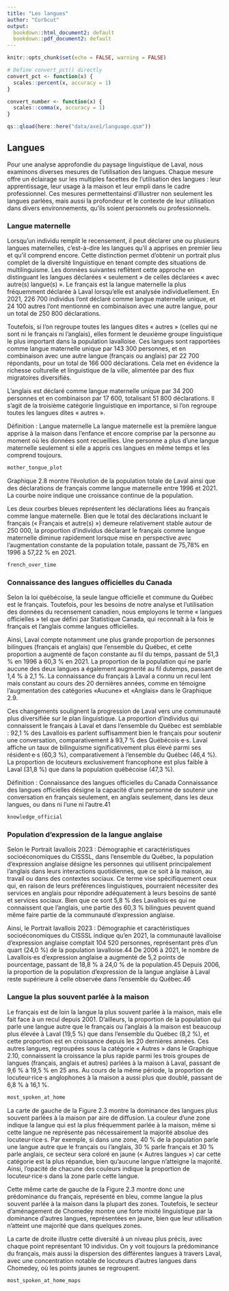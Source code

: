```yaml
---
title: "Les langues"
author: "Curbcut"
output:
  bookdown::html_document2: default
  bookdown::pdf_document2: default
---
```


```r
knitr::opts_chunk$set(echo = FALSE, warning = FALSE)

# Define convert_pct() directly
convert_pct <- function(x) {
  scales::percent(x, accuracy = 1)
}

convert_number <- function(x) {
  scales::comma(x, accuracy = 1)
}

qs::qload(here::here("data/axe1/language.qsm"))
```

## Langues

<!-- Pour une analyse approfondie du paysage linguistique de Laval, nous examinons diverses mesures de l'utilisation des langues. Chaque mesure fournit des informations sur les diverses facettes de l'utilisation des langues: comment les langues sont apprises, utilisées à la maison et utilisées au travail. Ainsi, les mesures suivantes permettent d'illustrer non seulement les langues parlées, mais aussi la profondeur et le contexte de leur utilisation dans différents environnements, qu'il s'agisse d'environnement personnels ou professionnels. -->

Pour une analyse approfondie du paysage linguistique de Laval, nous examinons diverses mesures de l’utilisation des langues. Chaque mesure offre un éclairage sur les multiples facettes de l’utilisation des langues : leur apprentissage, leur usage à la maison et leur empli dans le cadre professionnel. Ces mesures permettentainsi d’illustrer non seulement les langues parlées, mais aussi la profondeur et le contexte de leur utilisation dans divers environnements, qu’ils soient personnels ou professionnels.

<!-- ### Connaissance des langues officielles du Canada

Selon la loi québécoise, la seule langue officielle et commune du Québec est le français. Toutefois, pour les besoins de notre analyse et l'utilisation des données du recensement canadien, nous employons le terme "langues officielles" tel que défini par Statistique Canada, qui reconnaît à la fois le français et l'anglais comme langues officielles.

Ainsi, en ce qui concerne la connaissance des langues officielles du Canada telles que définies par le recensement canadien, Laval compte notamment une plus grande proportion de personnes bilingues (français et anglais) que l'ensemble du Québec, et cette proportion a augmenté de façon constante au fil du temps, passant de `r bilingual_1996` en 1996 à `r bilingual_2021` en 2021. La proportion de la population qui ne parle aucune des deux langues a également augmenté au fil du temps, passant de `r no_official_1996` à `r no_official_2021`. La connaissance du français à Laval a connu un recul lent mais constant au cours des 20 dernières années, comme en témoigne l'augmentation des catégories `Aucune` et `Anglais` dans le graphique \@ref(fig:knowledgeOfficial). Ces changements soulignent la progression de Laval vers une communauté plus diversifiée sur le plan linguistique.

Définition : Connaissance des langues officielles du Canada
- Connaissance des langues officielles désigne la capacité d'une personne de soutenir une conversation en français seulement, en anglais seulement, dans les deux langues, ou dans ni l'une ni l'autre.^[Statistique Canada. (2024). Connaissance des langues officielles de la personne. Récupéré de https://www23.statcan.gc.ca/imdb/p3Var_f.pl?Function=DEC&Id=38306]

```r
knowledge_official
```

La graphique \@ref(fig:knowOfficialLavalQcDiff) montre la proportion de personnes qui connaissent le français à Laval et dans l'ensemble du Québec. La proportions d'individus qui connaissent le français dans les deux géographies est semblables: `r know_fr_laval` des Lavallois·es parlent suffisamment bien le français pour soutenir une conversation, comparativement à `r know_fr_qc` des Québécois·e·s. Laval affiche un taux de bilinguisme significativement plus élevé parmi ses résident·e·s (`r know_bilingual_laval`), comparativement à l’ensemble du Québec (`r know_bilingual_qc`). La proportion de locuteurs exclusivement francophone est plus faible à Laval (`r know_only_fr_laval`) que dans la population québécoise (`r know_only_fr_qc`)

```r
know_official_laval_qc_diff
```
-->
### Langue maternelle
Lorsqu’un individu remplit le recensement, il peut déclarer une ou plusieurs langues maternelles, c’est-à-dire les langues qu’il a apprises en premier lieu et qu’il comprend encore. Cette distinction permet d’obtenir un portrait plus complet de la diversité linguistique en tenant compte des situations de multilinguisme. Les données suivantes reflètent cette approche en distinguant les langues déclarées « seulement » de celles déclarées « avec autre(s) langue(s) ». Le français est la langue maternelle la plus fréquemment déclarée à Laval lorsqu’elle est analysée individuellement. En 2021, 226 700 individus l’ont déclaré comme langue maternelle unique, et 24 100 autres l’ont mentionné en combinaison avec une autre langue, pour un total de 250 800 déclarations.

Toutefois, si l’on regroupe toutes les langues dites « autres » (celles qui ne sont ni le français ni l’anglais), elles forment le deuxième groupe linguistique le plus important dans la population lavalloise. Ces langues sont rapportées comme langue maternelle unique par 143 300 personnes, et en combinaison avec une autre langue (français ou anglais) par 22 700 répondants, pour un total de 166 000 déclarations. Cela met en évidence la richesse culturelle et linguistique de la ville, alimentée par des flux migratoires diversifiés.

L’anglais est déclaré comme langue maternelle unique par 34 200 personnes et en combinaison par 17 600, totalisant 51 800 déclarations. Il s’agit de la troisième catégorie linguistique en importance, si l’on regroupe toutes les langues dites « autres ».

Définition : Langue maternelle La langue maternelle est la première langue apprise à la maison dans l'enfance et encore comprise par la personne au moment où les données sont recueillies. Une personne a plus d'une langue maternelle seulement si elle a appris ces langues en même temps et les comprend toujours.

```r
mother_tongue_plot
```

Graphique 2.8 montre l’évolution de la population totale de Laval ainsi que des déclarations de français comme langue maternelle entre 1996 et 2021. La courbe noire indique une croissance continue de la population.

Les deux courbes bleues représentent les déclarations liées au français comme langue maternelle. Bien que le total des déclarations incluant le français (« Français et autre(s) ») demeure relativement stable autour de 250 000, la proportion d’individus déclarant le français comme langue maternelle diminue rapidement lorsque mise en perspective avec l’augmentation constante de la population totale, passant de 75,78% en 1996 à 57,22 % en 2021.

```r
french_over_time
```

<!-- ### Population d'expression de langue anglaise

Au Québec, la population d'expression anglaise désigne les personnes qui utilisent principalement l'anglais dans leurs interactions quotidiennes, que ce soit à la maison, au travail ou dans des contextes sociaux.^[Ministère de la Santé et des Services sociaux. (2018). Guide pour l'élaboration de programme d'accès aux services de santé et aux services sociaux en langue anglaise. Retrieved from https://publications.msss.gouv.qc.ca/msss/document-001247/?&txt=langue%20anglaise] Ce terme vise spécifiquement ceux qui, en raison de leurs préférences linguistiques, pourraient nécessiter des services en anglais pour répondre adéquatement à leurs besoins de santé et sociaux. Bien que ce sont `r know_only_en_laval` des Lavallois·es qui ne connaissent que l'anglais, une partie des `r know_bilingual_laval` bilingues peuvent quand même faire partie de la communauté d'expression anglaise.

Ainsi, en 2021, la communauté lavalloise d'expression anglaise comptait 104 520 personnes, représentant près d'un quart (24,0 %) de la population de la ville.^[Direction de santé publique, Centre intégré de santé et de services sociaux de Laval. (2023). Portrait lavallois 2023: Démographie et caractéristiques socioéconomiques. Récupéré de https://www.lavalensante.com/employes-et-medecins/direction-de-sante-publique/portrait-lavallois-2023-demographie-et-caracteristiques-socioeconomiques/] De 2006 à 2021, le nombre de Lavallois·es d’expressions anglophones a augmenté de 52,7 %, passant de 18,8 % à 24,0 % de la population.^[Direction de santé publique, Centre intégré de santé et de services sociaux de Laval. (2023). Portrait lavallois 2023: Démographie et caractéristiques socioéconomiques. Récupéré de https://www.lavalensante.com/employes-et-medecins/direction-de-sante-publique/portrait-lavallois-2023-demographie-et-caracteristiques-socioeconomiques/] Depuis 2006, la proportion d'anglophones à Laval reste supérieure à celle observée dans l'ensemble du Québec.^[Direction de santé publique, Centre intégré de santé et de services sociaux de Laval. (2023). Portrait lavallois 2023: Démographie et caractéristiques socioéconomiques. Récupéré de https://www.lavalensante.com/employes-et-medecins/direction-de-sante-publique/portrait-lavallois-2023-demographie-et-caracteristiques-socioeconomiques/] -->

### Connaissance des langues officielles du Canada
Selon la loi québécoise, la seule langue officielle et commune du Québec est le français. Toutefois, pour les besoins de notre analyse et l’utilisation des données du recensement canadien, nous employons le terme « langues officielles » tel que défini par Statistique Canada, qui reconnaît à la fois le français et l’anglais comme langues officielles.

Ainsi, Laval compte notamment une plus grande proportion de personnes bilingues (français et anglais) que l’ensemble du Québec, et cette proportion a augmenté de façon constante au fil du temps, passant de 51,3 % en 1996 à 60,3 % en 2021. La proportion de la population qui ne parle aucune des deux langues a également augmenté au fil dutemps, passant de 1,4 % à 2,1 %. La connaissance du français à Laval a connu un recul lent mais constant au cours des 20 dernières années, comme en témoigne l’augmentation des catégories «Aucune» et «Anglais» dans le Graphique 2.9.

Ces changements soulignent la progression de Laval vers une communauté plus diversifiée sur le plan linguistique. La proportion d’individus qui connaissent le français à Laval et dans l'ensemble du Québec est semblable : 92,1 % des Lavallois·es parlent suffisamment bien le français pour soutenir une conversation, comparativement à 93,7 % des Québécois·e·s. Laval affiche un taux de bilinguisme significativement plus élevé parmi ses résident·e·s (60,3 %), comparativement à l’ensemble du Québec (46,4 %). La proportion de locuteurs exclusivement francophone est plus faible à Laval (31,8 %) que dans la population québécoise (47,3 %).

Définition : Connaissance des langues officielles du Canada
Connaissance des langues officielles désigne la capacité d’une personne de soutenir une conversation en français seulement, en anglais seulement, dans les deux langues, ou dans ni l’une ni l’autre.41

```r
knowledge_official
```

### Population d'expression de la langue anglaise
Selon le Portrait lavallois 2023 : Démographie et caractéristiques socioéconomiques du CISSSL, dans l'ensemble du Québec, la population d’expression anglaise désigne les personnes qui utilisent principalement l’anglais dans leurs interactions quotidiennes, que ce soit à la maison, au travail ou dans des contextes sociaux. Ce terme vise spécifiquement ceux qui, en raison de leurs préférences linguistiques, pourraient nécessiter des services en anglais pour répondre adéquatement à leurs besoins de santé et services sociaux. Bien que ce sont 5,8 % des Lavallois·es qui ne connaissent que l’anglais, une partie des 60,3 % bilingues peuvent quand même faire partie de la communauté d’expression anglaise.

Ainsi, le Portrait lavallois 2023 : Démographie et caractéristiques socioéconomiques du CISSSL indique qu'en 2021, la communauté lavalloise d’expression anglaise comptait 104 520 personnes, représentant près d’un quart (24,0 %) de la population lavalloise.44 De 2006 à 2021, le nombre de Lavallois·es d’expression anglaise a augmenté de 5,2 points de pourcentage, passant de 18,8 % à 24,0 % de la population.45 Depuis 2006, la proportion de la population d'expression de la langue anglaise à Laval reste supérieure à celle observée dans l’ensemble du Québec.46

### Langue la plus souvent parlée à la maison

<!-- Le français est de loin la langue la plus souvent parlée à la maison, mais elle fait face à un recul depuis 2001. D’ailleurs, la proportion de la population qui parle une langue autre que le français ou l'anglais à la maison est beaucoup plus élevée à Laval (`r maison_nonoff_laval`) qu'au Québec (`r maison_nonoff_qc`), et cette proportion est en croissance depuis les 20 dernières années. Ces autres langues, regroupées sous la catégorie "Autres" dans le graphique \@ref(fig:mostSpokenAtHome), connaissent la croissance la plus rapide parmi les trois groupes de langues (français, anglais et autres) parlés à la maison à Laval, passant de `r maison_nonoff_laval_1996` à `r maison_nonoff_laval` en 20 ans. Au cours de la même période, la proportion de locuteurs anglophones a aussi plus que doublé, passant de `r maison_en_laval_2001` à `r maison_en_laval`. -->

Le français est de loin la langue la plus souvent parlée à la maison, mais elle fait face à un recul depuis 2001. D’ailleurs, la proportion de la population qui parle une langue autre que le français ou l’anglais à la maison est beaucoup plus élevée à Laval (19,5 %) que dans l'ensemble du Québec (8,2 %), et cette proportion est en croissance depuis les 20 dernières années. Ces autres langues, regroupées sous la catégorie « Autres » dans le Graphique 2.10, connaissent la croissance la plus rapide parmi les trois groupes de langues (français, anglais et autres) parlées à la maison à Laval, passant de 9,6 % à 19,5 % en 25 ans. Au cours de la même période, la proportion de locuteur·rice·s anglophones à la maison a aussi plus que doublé, passant de 6,8 % à 16,1 %.

```r
most_spoken_at_home
```

<!-- La carte de gauche du graphique \@ref(fig:mostSpokenAtHomeMaps) montre la dominance des langues plus souvent parlées à la maison par zone. La couleur d'une zone indique la langue qui est la plus fréquemment parlée à la maison, même si cette langue ne représente pas nécessairement la majorité absolue des locuteurs. Par exemple, si dans une zone, 40% de la population parle une langue autre que le français ou l'anglais, 30% parle français et 30% parle anglais, ce secteur sera coloré en jaune (Autres langues) car cette catégorie est la plus répandue, bien qu'aucune langue n'atteigne la majorité. Ainsi, l'opacité de chacune des couleurs indique combien de locuteurs dans la zone parle cette langue. 

Cette même carte de gauche du graphique \@ref(fig:mostSpokenAtHomeMaps) montre donc une prédominance du français, représenté en bleu, comme langue la plus souvent parlée à la maison dans la plupart des zones. Toutefois, le secteur de Chomedey montre une forte mixité linguistique par la dominance d'autres langues, représentées en jaune. Le secteur Chomedey se distingue donc par une diversité linguistique marquée, où les autres langues dominent par rapport au français et à l'anglais, bien que leur utilisation n'atteint une majorité que dans quelques zones.

La carte de droite illustre cette diversité à un niveau plus granulaire, avec chaque point représentant 10 individus. On y voit toujours la prédominance du français, mais aussi la dispersion des différentes langues à travers Laval, avec une concentration notable de locuteurs d'autres langues dans Chomedey, où les points jaunes se regroupent. -->

La carte de gauche de la Figure 2.3 montre la dominance des langues plus souvent parlées à la maison par aire de diffusion. La couleur d’une zone indique la langue qui est la plus fréquemment parlée à la maison, même si cette langue ne représente pas nécessairement la majorité absolue des locuteur·rice·s. Par exemple, si dans une zone, 40 % de la population parle une langue autre que le français ou l’anglais, 30 % parle français et 30 % parle anglais, ce secteur sera coloré en jaune (« Autres langues ») car cette catégorie est la plus répandue, bien qu’aucune langue n’atteigne la majorité. Ainsi, l’opacité de chacune des couleurs indique la proportion de locuteur·rice·s dans la zone parle cette langue.

Cette même carte de gauche de la Figure 2.3 montre donc une prédominance du français, représenté en bleu, comme langue la plus souvent parlée à la maison dans la plupart des zones. Toutefois, le secteur d'aménagement de Chomedey montre une forte mixité linguistique par la dominance d’autres langues, représentées en jaune, bien que leur utilisation n’atteint une majorité que dans quelques zones.

La carte de droite illustre cette diversité à un niveau plus précis, avec chaque point représentant 10 individus. On y voit toujours la prédominance du français, mais aussi la dispersion des différentes langues à travers Laval, avec une concentration notable de locuteurs d’autres langues dans Chomedey, où les points jaunes se regroupent.

```r
most_spoken_at_home_maps
```

<!--### Les langues parlées au travail

Bien que l'anglais et les langues non officielles soient utilisés par près d'un tiers des Lavallois·es au travail, la langue la plus souvent utilisée est le français. Effectivement, en 2021, `r language_work_fr_laval` des individus utilisaient *le plus souvent* le français au travail, ce qui est inférieur aux `r language_work_fr_qc` de la province de Québec. L'anglais, en tant que langue principale utilisée au travail, est plus répandu parmis les Lavallois·es, où il est utilisé par `r language_work_en_laval` de la main-d'œuvre, comparativement à `r language_work_en_laval` au Québec. L'utilisation des langues non officielles est minime dans les deux régions.-->
















